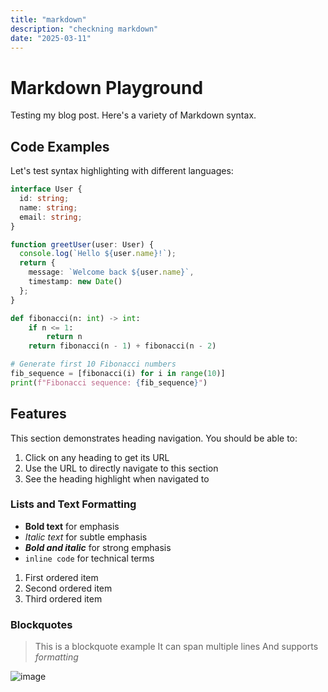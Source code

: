 ```yaml
---
title: "markdown"
description: "checkning markdown"
date: "2025-03-11"
---
```


# Markdown Playground

Testing my blog post. Here's a variety of Markdown syntax.

## Code Examples

Let's test syntax highlighting with different languages:

```typescript
interface User {
  id: string;
  name: string;
  email: string;
}

function greetUser(user: User) {
  console.log(`Hello ${user.name}!`);
  return {
    message: `Welcome back ${user.name}`,
    timestamp: new Date()
  };
}
```

```python
def fibonacci(n: int) -> int:
    if n <= 1:
        return n
    return fibonacci(n - 1) + fibonacci(n - 2)

# Generate first 10 Fibonacci numbers
fib_sequence = [fibonacci(i) for i in range(10)]
print(f"Fibonacci sequence: {fib_sequence}")
```
## Features

This section demonstrates heading navigation. You should be able to:
1. Click on any heading to get its URL
2. Use the URL to directly navigate to this section
3. See the heading highlight when navigated to


### Lists and Text Formatting

- **Bold text** for emphasis
- *Italic text* for subtle emphasis
- ***Bold and italic*** for strong emphasis
- `inline code` for technical terms

1. First ordered item
2. Second ordered item
3. Third ordered item

### Blockquotes

> This is a blockquote example
> It can span multiple lines
> And supports *formatting*

![image](https://samplelib.com/lib/preview/png/sample-boat-400x300.png)